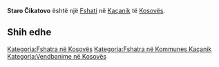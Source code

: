 {{Fshat në Kosovës
 | Emri                = Staro Čikatovo
 | EmriAlt                = Cikalovo,Cikatova,Cikatova e Vjeter,Cikatova e Vjetër,Cikatove,Cikatove e Vjeter,Cikatovo,Qikatove e Vjeter,Qikatovë e Vjetër,Staro Chikatovo,Staro Cikatovo,Staro Ćikatovo,Staro Čikatovo,Çikatova,Çikatovë,Çikatovë e Vjetër,Čikalovo,Čikatovo,Старо Ћикатово,Старо Чикатово
 | Emri (Rasa dhanore) = 
 | Figura              = 
 | Shteti              = Kosovës
 | Komuna              = Kaçanik
 | Kodi postar         = 
 | Sipërfaqja          = 

 | Popullsia           = 

 | Regj. i popullsisë  = 
 | Dend. e popullsisë  = 
 | Faqja zyrtare       = 
 <!--- Koordinatat ----> 
 | Gjerësia            = 42.65472
 | Gjatësia            = 20.90778
 | Lartësia            = 
}}
'''Staro Čikatovo''' është një [[Fshati]] në [[Kaçanik]] të [[Kosovës]].

<!-- == Gjeografia == -->
<!-- == Historia == -->
<!-- == Demografia == -->
== Shih edhe ==
{{Komuna Kaçanik}}
{{Kosovo-Administrata-Cung}}

[[Kategoria:Fshatra në Kosovës]]
[[Kategoria:Fshatra në Kommunes Kaçanik]]
[[Kategoria:Vendbanime në Kosovës]]